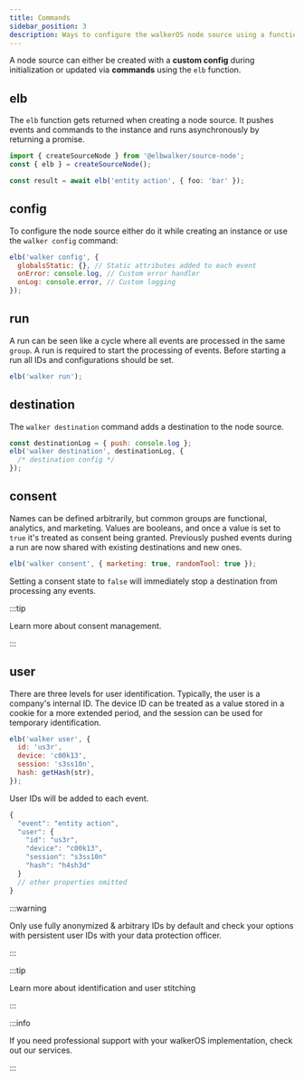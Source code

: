 ```yaml
---
title: Commands
sidebar_position: 3
description: Ways to configure the walkerOS node source using a function
---
```



A node source can either be created with a
**custom&nbsp;<Link to="/docs/sources/node/configuration">config</Link>** during
initialization or updated via **commands** using the `elb` function.

## elb

The `elb` function gets returned when creating a node source. It pushes events
and commands to the instance and runs asynchronously by returning a promise.

```ts
import { createSourceNode } from '@elbwalker/source-node';
const { elb } = createSourceNode();

const result = await elb('entity action', { foo: 'bar' });
```

## config

To&nbsp;<Link to="/docs/sources/node/configuration">configure</Link> the node
source either do it while creating an instance or use the `walker config`
command:

```js
elb('walker config', {
  globalsStatic: {}, // Static attributes added to each event
  onError: console.log, // Custom error handler
  onLog: console.error, // Custom logging
});
```

## run

A run can be seen like a cycle where all events are processed in the same
`group`. A run is required to start the processing of events. Before starting a
run all IDs and configurations should be set.

```js
elb('walker run');
```

## destination

The `walker destination` command adds a destination to the node source.

```js
const destinationLog = { push: console.log };
elb('walker destination', destinationLog, {
  /* destination config */
});
```

## consent

Names can be defined arbitrarily, but common groups are functional, analytics,
and marketing. Values are booleans, and once a value is set to `true` it's
treated as consent being granted. Previously pushed events during a run are now
shared with existing destinations and new ones.

```js
elb('walker consent', { marketing: true, randomTool: true });
```

Setting a consent state to `false` will immediately stop a destination from
processing any events.

:::tip

Learn more about&nbsp;<Link to="/docs/consent_management/overview">consent
management</Link>.

:::

## user

There are three levels for user identification. Typically, the user is a
company's internal ID. The device ID can be treated as a value stored in a
cookie for a more extended period, and the session can be used for temporary
identification.

```js
elb('walker user', {
  id: 'us3r',
  device: 'c00k13',
  session: 's3ss10n',
  hash: getHash(str),
});
```

User IDs will be added to each event.

```js
{
  "event": "entity action",
  "user": {
    "id": "us3r",
    "device": "c00k13",
    "session": "s3ss10n"
    "hash": "h4sh3d"
  }
  // other properties omitted
}
```

:::warning

Only use fully anonymized & arbitrary IDs by default and check your options with
persistent user IDs with your data protection officer.

:::

:::tip

Learn more about identification and&nbsp;<Link to="/docs/user_stitching">user
stitching</Link>

:::

:::info

If you need professional support with your walkerOS implementation, check out
our&nbsp;<Link to="/services">services</Link>.

:::

